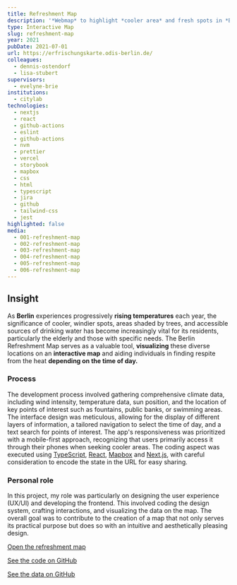 ```yaml
---
title: Refreshment Map
description: '*Webmap* to highlight *cooler area* and fresh spots in *Berlin*'
type: Interactive Map
slug: refreshment-map
year: 2021
pubDate: 2021-07-01
url: https://erfrischungskarte.odis-berlin.de/
colleagues:
  - dennis-ostendorf
  - lisa-stubert
supervisors:
  - evelyne-brie
institutions:
  - citylab
technologies:
  - nextjs
  - react
  - github-actions
  - eslint
  - github-actions
  - nvm
  - prettier
  - vercel
  - storybook
  - mapbox
  - css
  - html
  - typescript
  - jira
  - github
  - tailwind-css
  - jest
highlighted: false
media:
  - 001-refreshment-map
  - 002-refreshment-map
  - 003-refreshment-map
  - 004-refreshment-map
  - 005-refreshment-map
  - 006-refreshment-map
---
```


## Insight

As **Berlin** experiences progressively **rising temperatures** each year, the significance of cooler, windier spots, areas shaded by trees, and accessible sources of drinking water has become increasingly vital for its residents, particularly the elderly and those with specific needs. The Berlin Refreshment Map serves as a valuable tool, **visualizing** these diverse locations on an **interactive map** and aiding individuals in finding respite from the heat **depending on the time of day.**

### Process

The development process involved gathering comprehensive climate data, including wind intensity, temperature data, sun position, and the location of key points of interest such as fountains, public banks, or swimming areas. The interface design was meticulous, allowing for the display of different layers of information, a tailored navigation to select the time of day, and a text search for points of interest. The app's responsiveness was prioritized with a mobile-first approach, recognizing that users primarily access it through their phones when seeking cooler areas. The coding aspect was executed using [TypeScript](https://www.typescriptlang.org/), [React](https://react.dev/), [Mapbox](https://www.mapbox.com/) and [Next.js](https://nextjs.org/), with careful consideration to encode the state in the URL for easy sharing.

### Personal role

In this project, my role was particularly on designing the user experience (UX/UI) and developing the frontend. This involved coding the design system, crafting interactions, and visualizing the data on the map. The overall goal was to contribute to the creation of a map that not only serves its practical purpose but does so with an intuitive and aesthetically pleasing design.

[Open the refreshment map](https://erfrischungskarte.odis-berlin.de/)

[See the code on GitHub](https://github.com/technologiestiftung/erfrischungskarte-frontend)

[See the data on GitHub](https://github.com/technologiestiftung/erfrischungskarte-daten)
